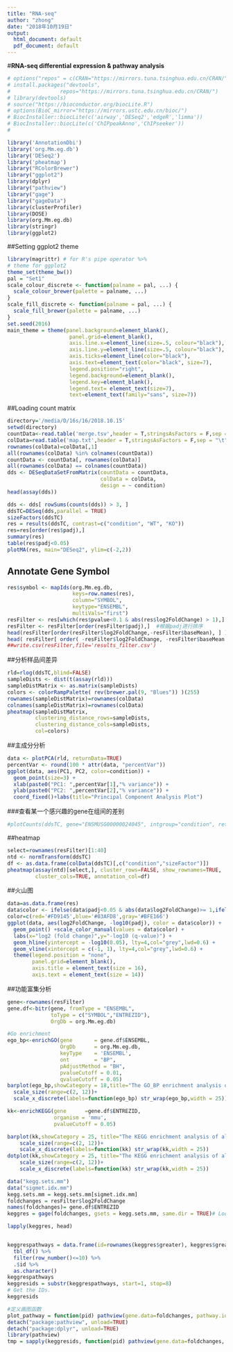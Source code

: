```yaml
---
title: "RNA-seq"
author: "zhong"
date: "2018年10月19日"
output:
  html_document: default
  pdf_document: default
---
```

#**RNA-seq differential expression & pathway analysis **
```r
# options("repos" = c(CRAN="https://mirrors.tuna.tsinghua.edu.cn/CRAN/"))
# install.packages("devtools",
#                repos="https://mirrors.tuna.tsinghua.edu.cn/CRAN/")
# library(devtools) 
# source("https://bioconductor.org/biocLite.R") 
# options(BioC_mirror="https://mirrors.ustc.edu.cn/bioc/")  
# BiocInstaller::biocLite(c('airway','DESeq2','edgeR','limma'))
# BiocInstaller::biocLite(c('ChIPpeakAnno','ChIPseeker'))
# 

library('AnnotationDbi')
library('org.Mm.eg.db')
library('DESeq2')
library('pheatmap')
library("RColorBrewer")
library("ggplot2")
library(dplyr)
library("pathview")
library("gage")
library("gageData")
library(clusterProfiler)
library(DOSE)
library(org.Mm.eg.db)
library(stringr)
library(ggplot2)

```




##Setting ggplot2 theme
```r
library(magrittr) # for R's pipe operator %>%
# theme for ggplot2
theme_set(theme_bw())
pal = "Set1"
scale_colour_discrete <- function(palname = pal, ...) {
  scale_colour_brewer(palette = palname, ...)
}
scale_fill_discrete <- function(palname = pal, ...) {
  scale_fill_brewer(palette = palname, ...)
}
set.seed(2016)
main_theme = theme(panel.background=element_blank(),
                    panel.grid=element_blank(),
                    axis.line.x=element_line(size=.5, colour="black"),
                    axis.line.y=element_line(size=.5, colour="black"),
                    axis.ticks=element_line(color="black"),
                    axis.text=element_text(color="black", size=7),
                    legend.position="right",
                    legend.background=element_blank(),
                    legend.key=element_blank(),
                    legend.text= element_text(size=7),
                    text=element_text(family="sans", size=7))
```

##Loading count matrix 
```r
directory='/media/D/16s/16/2018.10.15'
setwd(directory)
countData<-read.table('merge.tsv',header = T,stringsAsFactors = F,sep = "\t",row.names = 1)
colData=read.table('map.txt',header = T,stringsAsFactors = F,sep = "\t")
rownames(colData)=colData[,1]
all(rownames(colData) %in% colnames(countData))
countData <- countData[, rownames(colData)]
all(rownames(colData) == colnames(countData))
dds <- DESeqDataSetFromMatrix(countData = countData,
                              colData = colData,
                              design = ~ condition)
head(assay(dds))

dds <- dds[ rowSums(counts(dds)) > 3, ]
ddsTC=DESeq(dds,parallel = TRUE)
sizeFactors(ddsTC)
res = results(ddsTC, contrast=c("condition", "WT", "KO"))
res=res[order(res$padj),]
summary(res)
table(res$padj<0.05)
plotMA(res, main="DESeq2", ylim=c(-2,2))
```

## Annotate Gene Symbol

```r
res$symbol <- mapIds(org.Mm.eg.db,
                     keys=row.names(res),
                     column="SYMBOL",
                     keytype="ENSEMBL",
                     multiVals="first")
resFilter <- res[which(res$pvalue<0.1 & abs(res$log2FoldChange) > 1),]   #筛选表达差异较大的基因
resFilter <- resFilter[order(resFilter$padj),]  #根据padj进行排序  
head(resFilter[order(resFilter$log2FoldChange,-resFilter$baseMean), ] )  #最强下调
head( resFilter[ order( -resFilter$log2FoldChange, -resFilter$baseMean ), ] ) #最强上调
##write.csv(resFilter,file='results_filter.csv')
```


##分析样品间差异
```r
rld=rlog(ddsTC,blind=FALSE)
sampleDists <- dist(t(assay(rld)))
sampleDistMatrix <- as.matrix(sampleDists)
colors <- colorRampPalette( rev(brewer.pal(9, "Blues")) )(255)
rownames(sampleDistMatrix)=rownames(colData)
colnames(sampleDistMatrix)=rownames(colData)
pheatmap(sampleDistMatrix,
         clustering_distance_rows=sampleDists,
         clustering_distance_cols=sampleDists,
         col=colors)

```


##主成分分析
```r
data <- plotPCA(rld, returnData=TRUE)
percentVar <- round(100 * attr(data, "percentVar"))
ggplot(data, aes(PC1, PC2, color=condition)) +
  geom_point(size=3) +
  xlab(paste0("PC1: ",percentVar[1],"% variance")) +
  ylab(paste0("PC2: ",percentVar[2],"% variance")) +
  coord_fixed()+labs(title="Principal Component Analysis Plot")

```



###查看某一个感兴趣的gene在组间的差别
```r
#plotCounts(ddsTC, gene="ENSMUSG00000024045", intgroup="condition", returnData=TRUE) %>% ggplot(aes(condition, count)) + geom_boxplot(aes(fill=condition)) + scale_y_log10() + ggtitle("selected gene")

```

##heatmap
```r
select=rownames(resFilter)[1:40]
ntd <- normTransform(ddsTC)
df <- as.data.frame(colData(ddsTC)[,c("condition","sizeFactor")])
pheatmap(assay(ntd)[select,], cluster_rows=FALSE, show_rownames=TRUE,
         cluster_cols=TRUE, annotation_col=df)
```

##火山图
```r
data=as.data.frame(res)
data$color <- ifelse(data$padj<0.05 & abs(data$log2FoldChange)>= 1,ifelse(data$log2FoldChange > 1,'red','blue'),'gray')
color=c(red='#FD9145',blue='#03AFD8',gray='#BFE166')
ggplot(data, aes(log2FoldChange, -log10(padj), color = data$color)) +
  geom_point() +scale_color_manual(values = data$color) +
  labs(x="log2 (fold change)",y="-log10 (q-value)") +
  geom_hline(yintercept = -log10(0.05), lty=4,col="grey",lwd=0.6) +
  geom_vline(xintercept = c(-1, 1), lty=4,col="grey",lwd=0.6) +
  theme(legend.position = "none",
        panel.grid=element_blank(),
        axis.title = element_text(size = 16),
        axis.text = element_text(size = 14))


```


##功能富集分析
```r
gene<-rownames(resFilter)
gene.df<-bitr(gene, fromType = "ENSEMBL", 
              toType = c("SYMBOL","ENTREZID"),
              OrgDb = org.Mm.eg.db)

#Go enrichment
ego_bp<-enrichGO(gene       = gene.df$ENSEMBL,
                 OrgDb      = org.Mm.eg.db,
                 keyType    = 'ENSEMBL',
                 ont        = "BP",
                 pAdjustMethod = "BH",
                 pvalueCutoff = 0.01,
                 qvalueCutoff = 0.05)
barplot(ego_bp,showCategory = 18,title="The GO_BP enrichment analysis of all DEGs ")+ 
  scale_size(range=c(2, 12))+
  scale_x_discrete(labels=function(ego_bp) str_wrap(ego_bp,width = 25))

kk<-enrichKEGG(gene      =gene.df$ENTREZID,
               organism = 'mmu',
               pvalueCutoff = 0.05)

barplot(kk,showCategory = 25, title="The KEGG enrichment analysis of all DEGs")+
    scale_size(range=c(2, 12))+
    scale_x_discrete(labels=function(kk) str_wrap(kk,width = 25))
dotplot(kk,showCategory = 25, title="The KEGG enrichment analysis of all DEGs")+
    scale_size(range=c(2, 12))+
    scale_x_discrete(labels=function(kk) str_wrap(kk,width = 25))
```



```r
data("kegg.sets.mm")
data("sigmet.idx.mm")
kegg.sets.mm = kegg.sets.mm[sigmet.idx.mm]
foldchanges = resFilter$log2FoldChange
names(foldchanges)= gene.df$ENTREZID
keggres = gage(foldchanges, gsets = kegg.sets.mm, same.dir = TRUE)# Look at both up (greater), down (less), and statatistics.

lapply(keggres, head)


keggrespathways = data.frame(id=rownames(keggres$greater), keggres$greater) %>% 
  tbl_df() %>% 
  filter(row_number()<=10) %>% 
  .$id %>% 
  as.character()
keggrespathways
keggresids = substr(keggrespathways, start=1, stop=8)
# Get the IDs.
keggresids

#定义画图函数
plot_pathway = function(pid) pathview(gene.data=foldchanges, pathway.id=pid, species="mmu", new.signature=FALSE)
detach("package:pathview", unload=TRUE)
detach("package:dplyr", unload=TRUE)
library(pathview)
tmp = sapply(keggresids, function(pid) pathview(gene.data=foldchanges, pathway.id=pid, species="mmu"))


```


